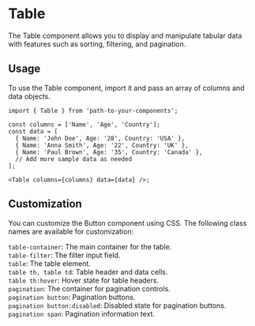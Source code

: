 
<Meta of={TableStories} />

# Table

The Table component allows you to display and manipulate tabular data with features such as sorting, filtering, and pagination.

<Canvas of={TableStories.Default} />

## Usage

To use the Table component, import it and pass an array of columns and data objects.

```tsx
import { Table } from 'path-to-your-components';

const columns = ['Name', 'Age', 'Country'];
const data = [
  { Name: 'John Doe', Age: '28', Country: 'USA' },
  { Name: 'Anna Smith', Age: '22', Country: 'UK' },
  { Name: 'Paul Brown', Age: '35', Country: 'Canada' },
  // Add more sample data as needed
];

<Table columns={columns} data={data} />;
```

## Customization

You can customize the Button component using CSS. The following class names are available for customization:

`table-container`: The main container for the table.\
`table-filter`: The filter input field.\
`table`: The table element.\
`table th, table td`: Table header and data cells.\
`table th:hover`: Hover state for table headers.\
`pagination`: The container for pagination controls.\
`pagination button`: Pagination buttons.\
`pagination button:disabled`: Disabled state for pagination buttons.\
`pagination span`: Pagination information text.